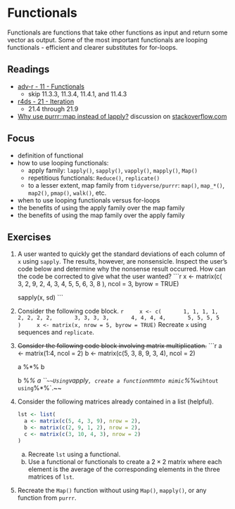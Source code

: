 # Functionals

Functionals are functions that take other functions as input and return some vector as output. Some of the most important functionals are looping functionals - efficient and clearer substitutes for for-loops.

## Readings

* [adv-r - 11 - Functionals](https://adv-r.hadley.nz/functionals.html)
    * skip 11.3.3, 11.3.4, 11.4.1, and 11.4.3
* [r4ds - 21 - Iteration](http://r4ds.had.co.nz/iteration.html)
    * 21.4 through 21.9
* [Why use purrr::map instead of lapply?](https://stackoverflow.com/questions/45101045/why-use-purrrmap-instead-of-lapply) discussion on [stackoverflow.com](https://stackoverflow.com)

## Focus

* definition of functional
* how to use looping functionals:
    * apply family: `lapply()`, `sapply()`, `vapply()`, `mapply()`, `Map()`
    * repetitious functionals: `Reduce()`, `replicate()`
    * to a lesser extent, map family from `tidyverse/purrr`: `map()`, `map_*()`, `map2()`, `pmap()`, `walk()`, etc.
* when to use looping functionals versus for-loops
* the benefits of using the apply family over the map family
* the benefits of using the map family over the apply family

## Exercises

1. A user wanted to quickly get the standard deviations of each column of `x` using `sapply`. The results, however, are nonsensicle. Inspect the user's code below and determine why the nonsense result occurred. How can the code be corrected to give what the user wanted?
    ```r
    x <- matrix(c(
      3, 2, 9,
      2, 4, 3,
      4, 5, 5,
      6, 3, 8
    ), ncol = 3, byrow = TRUE)
    
    sapply(x, sd)
    ```

1. Consider the following code block.
    ```r
    x <- c(
      1, 1, 1, 1,
      2, 2, 2, 2,
      3, 3, 3, 3,
      4, 4, 4, 4,
      5, 5, 5, 5
    )
    x <- matrix(x, nrow = 5, byrow = TRUE)
    ```
    Recreate `x` using sequences and `replicate`. 

1. ~~Consider the following code block involving matrix multiplication.~~
    ```r
    a <- matrix(1:4, ncol = 2)
    b <- matrix(c(5, 3, 8, 9, 3, 4), ncol = 2)
    
    a %*% b
    
    b %*% a
    ```
    ~~Using `vapply`, create a function `mm` to mimic `%*%` wihtout using `%*%`.~~

1. Consider the following matrices already contained in a list (helpful).

    ```r
    lst <- list(
      a <- matrix(c(5, 4, 3, 9), nrow = 2),
      b <- matrix(c(2, 9, 1, 2), nrow = 2),
      c <- matrix(c(3, 10, 4, 3), nrow = 2)
    )
    ```

    a. Recreate `lst` using a functional.
    b. Use a functional or functionals to create a $2\times 2$ matrix where each element is the average of the corresponding elements in the three matrices of `lst`. 

1. Recreate the `Map()` function without using `Map()`, `mapply()`, or any function from `purrr`.